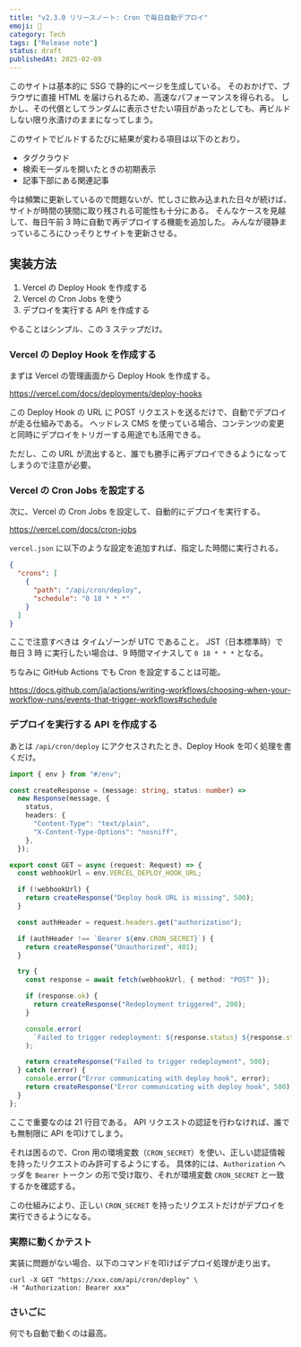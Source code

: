 ```yaml
---
title: "v2.3.0 リリースノート: Cron で毎日自動デプロイ"
emoji: 🚀
category: Tech
tags: ["Release note"]
status: draft
publishedAt: 2025-02-09
---
```


このサイトは基本的に SSG で静的にページを生成している。
そのおかげで、ブラウザに直接 HTML を届けられるため、高速なパフォーマンスを得られる。
しかし、その代償としてランダムに表示させたい項目があったとしても、再ビルドしない限り氷漬けのままになってしまう。

このサイトでビルドするたびに結果が変わる項目は以下のとおり。

- タグクラウド
- 検索モーダルを開いたときの初期表示
- 記事下部にある関連記事

今は頻繁に更新しているので問題ないが、忙しさに飲み込まれた日々が続けば、サイトが時間の狭間に取り残される可能性も十分にある。
そんなケースを見越して、毎日午前 3 時に自動で再デプロイする機能を追加した。
みんなが寝静まっているころにひっそりとサイトを更新させる。

## 実装方法

1. Vercel の Deploy Hook を作成する
2. Vercel の Cron Jobs を使う
3. デプロイを実行する API を作成する

やることはシンプル、この 3 ステップだけ。

### Vercel の Deploy Hook を作成する

まずは Vercel の管理画面から Deploy Hook を作成する。

https://vercel.com/docs/deployments/deploy-hooks

この Deploy Hook の URL に POST リクエストを送るだけで、自動でデプロイが走る仕組みである。
ヘッドレス CMS を使っている場合、コンテンツの変更と同時にデプロイをトリガーする用途でも活用できる。

ただし、この URL が流出すると、誰でも勝手に再デプロイできるようになってしまうので注意が必要。

### Vercel の Cron Jobs を設定する

次に、Vercel の Cron Jobs を設定して、自動的にデプロイを実行する。

https://vercel.com/docs/cron-jobs

`vercel.json` に以下のような設定を追加すれば、指定した時間に実行される。

```json title="vercel.json"
{
  "crons": [
    {
      "path": "/api/cron/deploy",
      "schedule": "0 18 * * *"
    }
  ]
}
```

ここで注意すべきは タイムゾーンが UTC であること。
JST（日本標準時）で 毎日 3 時 に実行したい場合は、9 時間マイナスして `0 18 * * *` となる。

ちなみに GitHub Actions でも Cron を設定することは可能。

https://docs.github.com/ja/actions/writing-workflows/choosing-when-your-workflow-runs/events-that-trigger-workflows#schedule

### デプロイを実行する API を作成する

あとは `/api/cron/deploy` にアクセスされたとき、Deploy Hook を叩く処理を書くだけ。

```ts title="apps/web/src/app/api/cron/deploy/route.ts" showLineNumbers
import { env } from "#/env";

const createResponse = (message: string, status: number) =>
  new Response(message, {
    status,
    headers: {
      "Content-Type": "text/plain",
      "X-Content-Type-Options": "nosniff",
    },
  });

export const GET = async (request: Request) => {
  const webhookUrl = env.VERCEL_DEPLOY_HOOK_URL;

  if (!webhookUrl) {
    return createResponse("Deploy hook URL is missing", 500);
  }

  const authHeader = request.headers.get("authorization");

  if (authHeader !== `Bearer ${env.CRON_SECRET}`) {
    return createResponse("Unauthorized", 401);
  }

  try {
    const response = await fetch(webhookUrl, { method: "POST" });

    if (response.ok) {
      return createResponse("Redeployment triggered", 200);
    }

    console.error(
      `Failed to trigger redeployment: ${response.status} ${response.statusText}`,
    );

    return createResponse("Failed to trigger redeployment", 500);
  } catch (error) {
    console.error("Error communicating with deploy hook", error);
    return createResponse("Error communicating with deploy hook", 500);
  }
};
```

ここで重要なのは 21 行目である。
API リクエストの認証を行わなければ、誰でも無制限に API を叩けてしまう。

それは困るので、Cron 用の環境変数（`CRON_SECRET`）を使い、正しい認証情報を持ったリクエストのみ許可するようにする。
具体的には、`Authorization` ヘッダを `Bearer` トークン の形で受け取り、それが環境変数 `CRON_SECRET` と一致するかを確認する。

この仕組みにより、正しい `CRON_SECRET` を持ったリクエストだけがデプロイを実行できるようになる。

### 実際に動くかテスト

実装に問題がない場合、以下のコマンドを叩けばデプロイ処理が走り出す。

```shell
curl -X GET "https://xxx.com/api/cron/deploy" \
-H "Authorization: Bearer xxx"
```

### さいごに

何でも自動で動くのは最高。
